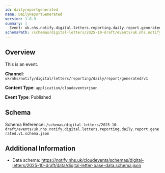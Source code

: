 ```yaml
---
id: dailyreportgenerated
name: DailyReportGenerated
version: 1.0.0
summary: |
  Event: uk.nhs.notify.digital.letters.reporting.daily.report.generated.v1
schemaPath: /schemas/digital-letters/2025-10-draft/events/uk.nhs.notify.digital.letters.reporting.daily.report.generated.v1.schema.json
---
```


## Overview

This is an event.

**Channel**: `uk/nhs/notify/digital/letters/reporting/daily/report/generated/v1`

**Content Type**: `application/cloudevents+json`

**Event Type**: Published

## Schema

Schema Reference: `/schemas/digital-letters/2025-10-draft/events/uk.nhs.notify.digital.letters.reporting.daily.report.generated.v1.schema.json`

<!-- Renders the given schema into the page, as a JSON code block -->
<Schema file="uk.nhs.notify.digital.letters.reporting.daily.report.generated.v1.schema.json" />

<!-- Renders the given schema into the page using a nice Schema component -->
<SchemaViewer file="uk.nhs.notify.digital.letters.reporting.daily.report.generated.v1.schema.json" />

## Additional Information

- Data schema: https://notify.nhs.uk/cloudevents/schemas/digital-letters/2025-10-draft/data/digital-letter-base-data.schema.json
